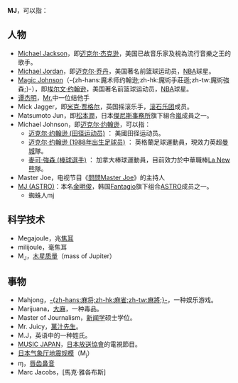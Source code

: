 '''MJ'''，可以指：

== 人物 ==
* [[Michael_Jackson|Michael Jackson]]，即[[迈克尔·杰克逊|迈克尔·杰克逊]]，美国已故音乐家及視為流行音樂之王的歌手。
* [[Michael_Jordan|Michael Jordan]]，即[[迈克尔·乔丹|迈克尔·乔丹]]，美国著名前篮球运动员，[[NBA|NBA]]球星。
* [[Magic_Johnson|Magic Johnson]]（-{zh-hans:魔术师约翰逊;zh-hk:魔術手莊遜;zh-tw:魔術強森;}-），即[[埃尔文·约翰逊|埃尔文·约翰逊]]，美国著名前篮球运动员，[[NBA|NBA]]球星。
* [[谭杰明|谭杰明]]，[[Mr.|Mr.]]中一位结他手
* Mick Jagger，即[[米克·贾格尔|米克·贾格尔]]，英国摇滚乐手，[[滚石乐团|滚石乐团]]成员。
* Matsumoto Jun，即[[松本潤|松本潤]]，日本[[傑尼斯事務所|傑尼斯事務所]]旗下組合[[嵐|嵐]]成員之一。
* Michael Johnson，即[[迈克尔·约翰逊|迈克尔·约翰逊]]，可以指：
**[[迈克尔·约翰逊_(田径运动员)|迈克尔·约翰逊 (田径运动员)]] ： 美國田径运动员。
**[[迈克尔·约翰逊_(1988年出生足球员)|迈克尔·约翰逊 (1988年出生足球员)]] ： 英格蘭足球運動員，現效力英超[[曼城|曼城]]隊。
**[[麥可·強森_(棒球選手)|麥可·強森 (棒球選手)]] ： 加拿大棒球運動員，目前效力於中華職棒[[La_New熊|La New熊]]隊。
* Master Joe，电视节目《[[問問Master_Joe|問問Master Joe]]》的主持人
* [[MJ_(ASTRO)|MJ (ASTRO)]]：本名[[金明俊|金明俊]]，韩国[[Fantagio|Fantagio]]旗下组合[[ASTRO|ASTRO]]成员之一。
**蜘蛛人mj

== 科学技术 ==
* Megajoule，兆[[焦耳|焦耳]]
* milijoule，毫焦耳
* M<sub>J</sub>，[[木星质量|木星质量]]（mass of Jupiter）

== 事物 ==
* Mahjong，[[麻将|-{zh-hans:麻将;zh-hk:麻雀;zh-tw:麻將;}-]]，一种娱乐游戏。
* Marijuana，[[大麻|大麻]]，一种毒品。
* Master of Journalism，[[新闻学|新闻学]]硕士学位。
* Mr. Juicy，[[菓汁先生|菓汁先生]]。
* M.J，英语中的一种姓氏。
* [[MUSIC_JAPAN|MUSIC JAPAN]]，[[日本放送協會|日本放送協會]]的電視節目。
* [[日本气象厅地震规模|日本气象厅地震规模]]（M<sub>j</sub>）
* ɱ，[[唇齿鼻音|唇齿鼻音]]
* Marc Jacobs，[馬克·雅各布斯] 
{{Disambig|Cat=二字拉丁字母缩写消歧义}}